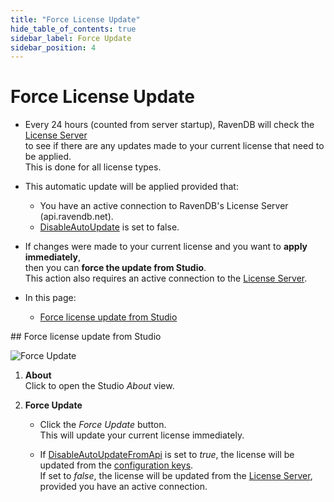 ```yaml
---
title: "Force License Update"
hide_table_of_contents: true
sidebar_label: Force Update
sidebar_position: 4
---
```



# Force License Update
<Admonition type="note" title="Note">

* Every 24 hours (counted from server startup), RavenDB will check the [License Server](../../start/licensing/licensing-overview.mdx#license-server)  
  to see if there are any updates made to your current license that need to be applied.  
  This is done for all license types.  

* This automatic update will be applied provided that:  
  * You have an active connection to RavenDB's License Server (api.ravendb.net).  
  * [DisableAutoUpdate](../../server/configuration/license-configuration.mdx#licensedisableautoupdate) is set to false.  

* If changes were made to your current license and you want to **apply immediately**,    
  then you can **force the update from Studio**.  
  This action also requires an active connection to the [License Server](../../start/licensing/licensing-overview.mdx#license-server).

* In this page:
    * [Force license update from Studio](../../start/licensing/force-update.mdx#force-license-update-from-studio)

</Admonition>
## Force license update from Studio

![Force Update](./assets/force-update.png)

1. **About**  
   Click to open the Studio _About_ view.  

2. **Force Update**  

   * Click the _Force Update_ button.  
     This will update your current license immediately.  
   
   * If [DisableAutoUpdateFromApi](../../server/configuration/license-configuration.mdx#licensedisableautoupdatefromapi) is set to _true_,
     the license will be updated from the [configuration keys](../../start/licensing/activate-license.mdx#activate-license-with-configuration-keys).  
     If set to _false_, the license will be updated from the [License Server](../../start/licensing/licensing-overview.mdx#license-server), provided you have an active connection.  



